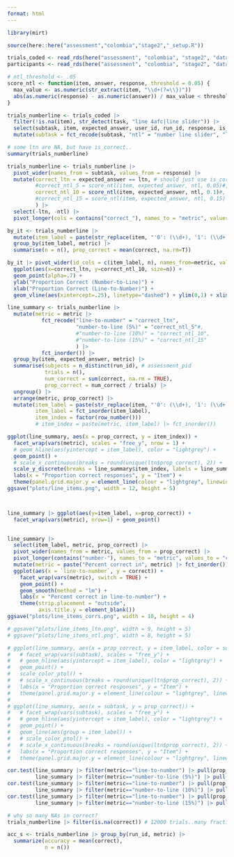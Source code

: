 ```yaml
---
format: html
---
```


```r
library(mirt)

source(here::here("assessment","colombia","stage2","_setup.R"))

trials_coded <- read_rds(here("assessment", "colombia", "stage2", "data_processed", "trials_coded.rds"))
participants <- read_rds(here("assessment", "colombia", "stage2", "data_processed", "participants.rds"))
```

```r
# ntl_threshold <- .05
score_ntl <- function(item, answer, response, threshold = 0.05) {
  max_value <- as.numeric(str_extract(item, "\\d+(?=\\})"))
  abs(as.numeric(response) - as.numeric(answer)) / max_value < threshold
}

trials_numberline <- trials_coded |>
  filter(!is.na(item), str_detect(task, "line 4afc|line slider")) |>
  select(subtask, item, expected_answer, user_id, run_id, response, is_correct) |> # assessment_pid had some NAs
  mutate(subtask = fct_recode(subtask, "ntl" = "number line slider", "ltn" = "number line 4afc")) 

# some ltn are NA, but have is_correct..
summary(trials_numberline)

trials_numberline <- trials_numberline |>
  pivot_wider(names_from = subtask, values_from = response) |>
  mutate(correct_ltn = expected_answer == ltn, # should just use is_correct ?
         #correct_ntl_5 = score_ntl(item, expected_answer, ntl, 0.05)#,
         correct_ntl_10 = score_ntl(item, expected_answer, ntl, 0.1)#,
         #correct_ntl_15 = score_ntl(item, expected_answer, ntl, 0.15)
         ) |>
  select(-ltn, -ntl) |>
  pivot_longer(cols = contains("correct_"), names_to = "metric", values_to = "correct")
```

```r
by_it <- trials_numberline |>
  mutate(item_label = paste(str_replace(item, "'0': (\\d+), '1': (\\d+)", "\\1-\\2"), expected_answer)) |>
  group_by(item_label, metric) |>
  summarise(n = n(), prop_correct = mean(correct, na.rm=T))

by_it |> pivot_wider(id_cols = c(item_label, n), names_from=metric, values_from=prop_correct) |>
  ggplot(aes(x=correct_ltn, y=correct_ntl_10, size=n)) +
  geom_point(alpha=.7) + 
  ylab("Proportion Correct (Number-to-Line)") +
  xlab("Proportion Correct (Line-to-Number)") + 
  geom_vline(aes(xintercept=.25), linetype="dashed") + ylim(0,1) + xlim(0,1)

```


```r
line_summary <- trials_numberline |>
  mutate(metric = metric |>
           fct_recode("line-to-number" = "correct_ltn",
                      "number-to-line (5%)" = "correct_ntl_5"#,
                      #"number-to-line (10%)" = "correct_ntl_10",
                      #"number-to-line (15%)" = "correct_ntl_15"
                      ) |>
           fct_inorder()) |>
  group_by(item, expected_answer, metric) |>
  summarise(subjects = n_distinct(run_id), # assessment_pid
            trials = n(),
            num_correct = sum(correct, na.rm = TRUE),
            prop_correct = num_correct / trials) |>
  ungroup() |>
  arrange(metric, prop_correct) |>
  mutate(item_label = paste(str_replace(item, "'0': (\\d+), '1': (\\d+)", "\\1-\\2"), expected_answer),
         item_label = fct_inorder(item_label),
         item_index = factor(row_number()))
         # item_index = paste(metric, item_label) |> fct_inorder())

ggplot(line_summary, aes(x = prop_correct, y = item_index)) +
  facet_wrap(vars(metric), scales = "free_y", nrow = 1) +
  # geom_hline(aes(yintercept = item_label), color = "lightgrey") +
  geom_point() +
  # scale_x_continuous(breaks = round(unique(ltn$prop_correct), 2)) +
  scale_y_discrete(breaks = line_summary$item_index, labels = line_summary$item_label) +
  labs(x = "Proportion correct responses", y = "Item") +
  theme(panel.grid.major.y = element_line(colour = "lightgrey", linewidth = 0.2))
ggsave("plots/line_items.png", width = 12, height = 5)



line_summary |> ggplot(aes(y=item_label, x=prop_correct)) +
  facet_wrap(vars(metric), nrow=1) + geom_point()
  

line_summary |>
  select(item_label, metric, prop_correct) |>
  pivot_wider(names_from = metric, values_from = prop_correct) |>
  pivot_longer(contains("number-"), names_to = "metric", values_to = "correct") |>
  mutate(metric = paste("Percent correct in", metric) |> fct_inorder()) |>
  ggplot(aes(x = `line-to-number`, y = correct)) +
    facet_wrap(vars(metric), switch = TRUE) +
    geom_point() +
    geom_smooth(method = "lm") +
    labs(x = "Percent correct in line-to-number") +
    theme(strip.placement = "outside",
          axis.title.y = element_blank())
ggsave("plots/line_items_corrs.png", width = 10, height = 4)

# ggsave("plots/line_items_ltn.png", width = 9, height = 5)
# ggsave("plots/line_items_ntl.png", width = 8, height = 5)

# ggplot(line_summary, aes(x = prop_correct, y = item_label, color = subtask)) +
#   # facet_wrap(vars(subtask), scales = "free_y") +
#   # geom_hline(aes(yintercept = item_label), color = "lightgrey") +
#   geom_point() +
#   scale_color_ptol() +
#   # scale_x_continuous(breaks = round(unique(ltn$prop_correct), 2)) +
#   labs(x = "Proportion correct responses", y = "Item") +
#   theme(panel.grid.major.y = element_line(colour = "lightgrey", linewidth = 0.2))
# 
# ggplot(line_summary, aes(x = subtask, y = prop_correct)) +
#   # facet_wrap(vars(subtask), scales = "free_y") +
#   # geom_hline(aes(yintercept = item_label), color = "lightgrey") +
#   geom_point() +
#   geom_line(aes(group = item_label)) +
#   # scale_color_ptol() +
#   # scale_x_continuous(breaks = round(unique(ltn$prop_correct), 2)) +
#   labs(x = "Proportion correct responses", y = "Item") +
#   theme(panel.grid.major.y = element_line(colour = "lightgrey", linewidth = 0.2))
```


```r
cor.test(line_summary |> filter(metric=="line-to-number") |> pull(prop_correct),
         line_summary |> filter(metric=="number-to-line (5%)") |> pull(prop_correct)) # .95
cor.test(line_summary |> filter(metric=="line-to-number") |> pull(prop_correct),
         line_summary |> filter(metric=="number-to-line (10%)") |> pull(prop_correct)) # .89
cor.test(line_summary |> filter(metric=="line-to-number") |> pull(prop_correct),
         line_summary |> filter(metric=="number-to-line (15%)") |> pull(prop_correct)) # .83

# why so many NAs in correct?
trials_numberline |> filter(is.na(correct)) # 12000 trials..many fraction expected_answer, but not all

acc_s <- trials_numberline |> group_by(run_id, metric) |>
  summarize(accuracy = mean(correct),
            n = n())
```

